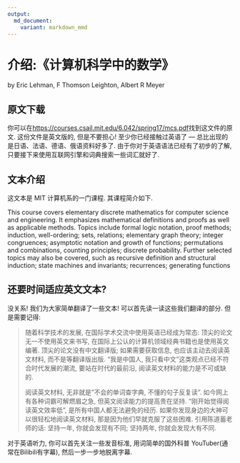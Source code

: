 ```yaml
---
output: 
  md_document:
    variant: markdown_mmd
---
```


# 介绍:《计算机科学中的数学》

by Eric Lehman, F Thomson Leighton, Albert R Meyer

## 原文下载

你可以在<https://courses.csail.mit.edu/6.042/spring17/mcs.pdf>找到这文件的原文. 这份文件是英文版的, 但是不要担心! 至少你已经接触过英语了 — 总比出现的是日语、法语、德语、俄语资料好多了. 由于你对于英语语法已经有了初步的了解, 只要接下来使用互联网引擎和词典搜索一些词汇就好了.

## 文本介绍

这文本是 MIT 计算机系的一门课程. 其课程简介如下.

This course covers elementary discrete mathematics for computer science and engineering. It emphasizes mathematical definitions and proofs as well as applicable methods. Topics include formal logic notation, proof methods; induction, well-ordering; sets, relations; elementary graph theory; integer congruences; asymptotic notation and growth of functions; permutations and combinations, counting principles; discrete probability. Further selected topics may also be covered, such as recursive definition and structural induction; state machines and invariants; recurrences; generating functions

## 还要时间适应英文文本?

没关系! 我们为大家简单翻译了一些文本! 可以首先读一读这些我们翻译的部分. 但是需要记得:

> 随着科学技术的发展, 在国际学术交流中使用英语已经成为常态: 顶尖的论文无一不使用英文来书写, 在国际上公认的计算机领域经典书籍也是使用英文编著. 顶尖的论文没有中文翻译版; 如果需要获取信息, 也应该主动去阅读英文材料, 而不是等翻译版出版. "我是中国人, 我只看中文"这类观点已经不符合时代发展的潮流, 要站在时代的最前沿, 阅读英文材料的能力是不可或缺的.
>
> 阅读英文材料, 无非就是"不会的单词查字典, 不懂的句子反复读". 如今网上有各种词霸可解燃眉之急, 但英文阅读能力的提高贵在坚持. "刚开始觉得阅读英文效率低", 是所有中国人都无法避免的经历. 如果你发现身边的大神可以很轻松地阅读英文材料, 那是因为他们早就克服了这些困难. 引用陈道蓄老师的话: 坚持一年, 你就会发现有不同; 坚持两年, 你就会发现大有不同.

对于英语听力, 你可以首先关注一些发音标准, 用词简单的国外科普 YouTuber(通常在Bilibili有字幕), 然后一步一步地脱离字幕.
